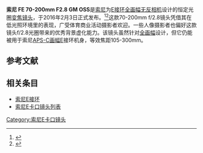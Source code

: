 {{Infobox photographic lens
|name         = 索尼 FE PZ 70-200mm F2.8 GM OSS
|image        = 
|caption      = 
|maker        = [[索尼|索尼]]
|mount        = [[索尼E接环|索尼E接环]]
|focusdrive   = 步进马达
|feat-ws      = y
|feat-sbf     = 
|feat-is      = 是
|feat-ar      = n
|feat-mfo     = y
|feat-special = GM系列
|application  = 风光、人像、体育、低光环境
|type         = [[变焦镜头|变焦镜头]]
|flength      = 70-200mm
|flength-eq   = <!-- equivalent focal length, nominally for a 35 mm sensor size (range for a zoom lens)
                (not relevant for systems with multiple sensor sizes) -->
|image-format = [[全画幅|全画幅]]
|aperture     = {{f/}}2.8 - 22.0
|elements     = 23
|groups       = 18
|diaphragm    = 11
|close-dist   = {{convert|0.96|m|ft}}
|max-dist     = 无限远
|max-mag      = 1:4 (0.25x)
|max-diameter = {{convert|88|mm|in}}
|max-length   = {{convert|200|mm|in}}
|weight       = {{convert|1480.1|g|lb}}
|filter       = 77mm
|hood         = ALC-SH135
|case         =
|av-horiz     =
|av-vert      = 
|av-diag      = 
|start        = 2016
|stop         = 
|replace      = 
|msrp         = $2599	

}}
'''索尼 FE 70-200mm F2.8 GM OSS'''是[[索尼|索尼]]为[[索尼E接环|E接环]][[全画幅|全画幅]][[无反光镜可换镜头相机|无反相机]]设计的恒定光圈[[变焦镜头|变焦镜头]]，于2016年2月3日正式发布。<ref name="sony">{{cite web|url=http://www.sony.com/electronics/camera-lenses/sel70200gm/specifications|publisher=sony.com|title=SEL70200GM Specifications | α Lenses | Sony US|accessdate=2017-06-17}}</ref><ref name="bhphotovideo">{{cite web|url=https://www.bhphotovideo.com/c/product/1222776-REG/sony_sel70200gm_fe_70_200mm_f_2_8_gm.html/?gclid=CjwKEAiAz4XFBRCW87vj6-28uFMSJAAHeGZboXjPSNK6Xb1R9mlwmJdHZyuHQKysT-VBNlTYFNeFOBoC0MTw_wcB&c3api=0980%2C110369298413|publisher=bhphotovideo.com|title=Sony FE 70-200mm f/2.8 GM OSS Lens SEL70200GM B&H Photo Video|accessdate=2017-06-17}}</ref>这款70-200mm f/2.8镜头凭借其在低光照环境里的表现，广受体育商业活动摄影者欢迎。一些人像摄影者也偏好这款镜头f/2.8光圈带来的优秀背景虚化能力。该镜头虽然针对[[全画幅|全画幅]]设计，但它仍能被用于索尼[[先進攝影系統C型|APS-C画幅]]E接环机身，等效焦距105-300mm。

== 参考文献 ==
{{Reflist}}

== 相关条目 ==
* [[索尼E接环|索尼E接环]]
* [[索尼E卡口镜头列表|索尼E卡口镜头列表]]

[[Category:索尼E卡口镜头|Category:索尼E卡口镜头]]